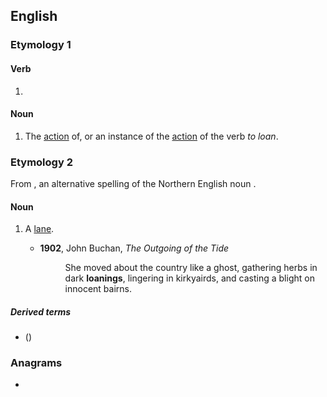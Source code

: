==English==

===Etymology 1===

====Verb====
{{head|en|verb form}}

# {{present participle of|en|loan|nocat=1}}

====Noun====
{{en-noun|-}}

# The [[action]] of, or an instance of the [[action]] of the verb ''to loan''.

===Etymology 2===
From {{m|en|loanin}}, an alternative spelling of the Northern English noun {{affix|en|lonnen|-ing}}.

====Noun====
{{en-noun}}

# {{lb|en|obsolete|Scottish and Northern English}} A [[lane]].
#* '''1902''', John Buchan, ''The Outgoing of the Tide''
#*: She moved about the country like a ghost, gathering herbs in dark '''loanings''', lingering in kirkyairds, and casting a blight on innocent bairns.

=====Derived terms=====
* {{l|en|free loaning}} ({{m|en|right of way}})

===Anagrams===
* {{anagrams|en|a=agilnno|loganin}}